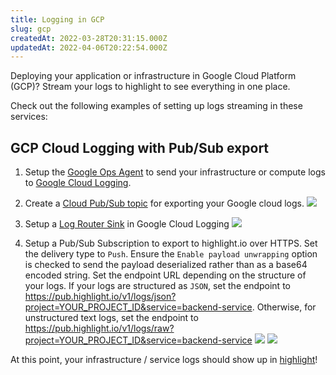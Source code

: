 ```yaml
---
title: Logging in GCP
slug: gcp
createdAt: 2022-03-28T20:31:15.000Z
updatedAt: 2022-04-06T20:22:54.000Z
---
```


Deploying your application or infrastructure in Google Cloud Platform (GCP)? Stream your logs to highlight to see everything in one place.

Check out the following examples of setting up logs streaming in these services:

## GCP Cloud Logging with Pub/Sub export

1. Setup the [Google Ops Agent](https://cloud.google.com/stackdriver/docs/solutions/agents/ops-agent) to send your infrastructure or compute logs to [Google Cloud Logging](https://console.cloud.google.com/logs/query).

2. Create a [Cloud Pub/Sub topic](https://console.cloud.google.com/cloudpubsub/topic/list) for exporting your Google cloud logs.
   ![](/images/gcp/step1.png)

3. Setup a [Log Router Sink](https://console.cloud.google.com/logs/router) in Google Cloud Logging
   ![](/images/gcp/step2.png)

4. Setup a Pub/Sub Subscription to export to highlight.io over HTTPS. Set the delivery type to `Push`. Ensure the `Enable payload unwrapping` option is checked to send the payload deserialized rather than as a base64 encoded string. Set the endpoint URL depending on the structure of your logs. If your logs are structured as `JSON`, set the endpoint to https://pub.highlight.io/v1/logs/json?project=YOUR_PROJECT_ID&service=backend-service. Otherwise, for unstructured text logs, set the endpoint to https://pub.highlight.io/v1/logs/raw?project=YOUR_PROJECT_ID&service=backend-service
   ![](/images/gcp/step3.png)
   ![](/images/gcp/step4.png)

At this point, your infrastructure / service logs should show up in [highlight](https://app.highlight.io/logs)!
